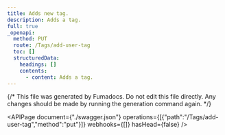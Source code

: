 ```yaml
---
title: Adds new tag.
description: Adds a tag.
full: true
_openapi:
  method: PUT
  route: /Tags/add-user-tag
  toc: []
  structuredData:
    headings: []
    contents:
      - content: Adds a tag.
---
```


{/* This file was generated by Fumadocs.
Do not edit this file directly. Any changes should be made by running the generation command again. */}

<APIPage document={"./swagger.json"} operations={[{"path":"/Tags/add-user-tag","method":"put"}]} webhooks={[]} hasHead={false} />